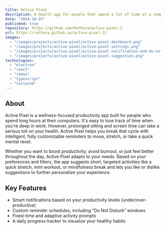 ```yaml
---
title: Active Pixel
description: A health app for people that spend a lot of time at a computer
date: "2024-10-15"
published: true
repository: https://github.com/Rethora/active-pixel-2
url: https://rethora.github.io/active-pixel-2/
images:
  - "/images/projects/active-pixel/active-pixel-dashboard.png"
  - "/images/projects/active-pixel/active-pixel-settings.png"
  - "/images/projects/active-pixel/active-pixel-notification-and-do-not-disturb.png"
  - "/images/projects/active-pixel/active-pixel-suggestion.png"
technologies:
  - "electron"
  - "react"
  - "redux"
  - "typescript"
  - "tailwind"
---
```


## About

Active Pixel is a wellness-focused productivity app built for people who spend long hours at their computers. It's easy to lose track of time when you're deep in work. However, prolonged sitting and screen time can take a serious toll on your health. Active Pixel helps you break that cycle with intelligent, fully customizable reminders to move, stretch, or take a quick mental reset.

Whether you want to boost productivity, avoid burnout, or just feel better throughout the day, Active Pixel adapts to your needs. Based on your preferences and filters, the app suggests short, targeted activities like a quick stretch, mini workout, or mindfulness break and lets you like or dislike suggestions to further personalize your experience.

## Key Features
- Smart notifications based on your productivity levels (under/over-productive)
- Custom reminder schedules, including “Do Not Disturb” windows
- Fixed-time and adaptive activity prompts
- A daily progress tracker to visualize your healthy habits
